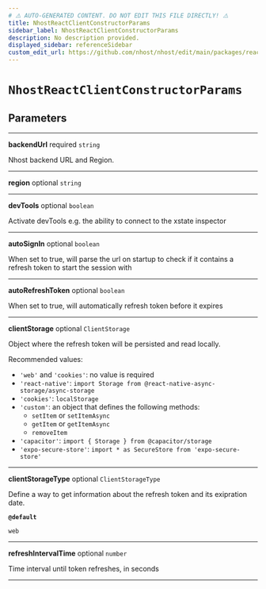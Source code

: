 ```yaml
---
# ⚠️ AUTO-GENERATED CONTENT. DO NOT EDIT THIS FILE DIRECTLY! ⚠️
title: NhostReactClientConstructorParams
sidebar_label: NhostReactClientConstructorParams
description: No description provided.
displayed_sidebar: referenceSidebar
custom_edit_url: https://github.com/nhost/nhost/edit/main/packages/react/src/index.ts#L6
---
```


# `NhostReactClientConstructorParams`

## Parameters

---

**<span className="parameter-name">backendUrl</span>** <span className="optional-status">required</span> `string`

Nhost backend URL and Region.

---

**<span className="parameter-name">region</span>** <span className="optional-status">optional</span> `string`

---

**<span className="parameter-name">devTools</span>** <span className="optional-status">optional</span> `boolean`

Activate devTools e.g. the ability to connect to the xstate inspector

---

**<span className="parameter-name">autoSignIn</span>** <span className="optional-status">optional</span> `boolean`

When set to true, will parse the url on startup to check if it contains a refresh token to start the session with

---

**<span className="parameter-name">autoRefreshToken</span>** <span className="optional-status">optional</span> `boolean`

When set to true, will automatically refresh token before it expires

---

**<span className="parameter-name">clientStorage</span>** <span className="optional-status">optional</span> `ClientStorage`

Object where the refresh token will be persisted and read locally.

Recommended values:

- `'web'` and `'cookies'`: no value is required
- `'react-native'`: `import Storage from @react-native-async-storage/async-storage`
- `'cookies'`: `localStorage`
- `'custom'`: an object that defines the following methods:
  - `setItem` or `setItemAsync`
  - `getItem` or `getItemAsync`
  - `removeItem`
- `'capacitor'`: `import { Storage } from @capacitor/storage`
- `'expo-secure-store'`: `import * as SecureStore from 'expo-secure-store'`

---

**<span className="parameter-name">clientStorageType</span>** <span className="optional-status">optional</span> `ClientStorageType`

Define a way to get information about the refresh token and its exipration date.

**`@default`**

`web`

---

**<span className="parameter-name">refreshIntervalTime</span>** <span className="optional-status">optional</span> `number`

Time interval until token refreshes, in seconds

---
